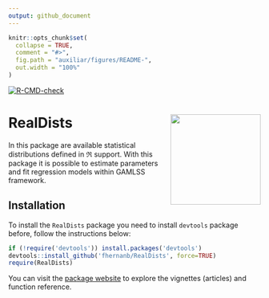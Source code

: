 ```yaml
---
output: github_document
---
```


<!-- README.md is generated from README.Rmd. Please edit that file -->

```r
knitr::opts_chunk$set(
  collapse = TRUE,
  comment = "#>",
  fig.path = "auxiliar/figures/README-",
  out.width = "100%"
)
```

<!-- badges: start -->
[![R-CMD-check](https://github.com/fhernanb/RealDists/actions/workflows/R-CMD-check.yaml/badge.svg)](https://github.com/fhernanb/RealDists/actions/workflows/R-CMD-check.yaml)
<!-- badges: end -->


# RealDists <img src="auxiliar/figures/logo.png" align="right" height="180" align="right"/>

In this package are available statistical distributions defined in $\Re$ support. With this package it is possible to estimate parameters and fit regression models within GAMLSS framework.

## Installation

To install the `RealDists` package you need to install `devtools` package before, follow the instructions below:

```r
if (!require('devtools')) install.packages('devtools')
devtools::install_github('fhernanb/RealDists', force=TRUE)
require(RealDists)
```
You can visit the [package website](https://fhernanb.github.io/RealDists/) to explore the vignettes (articles) and function reference. 
